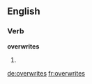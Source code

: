 ==English==

===Verb===
'''overwrites'''

# {{third-person singular of|overwrite}}

[[de:overwrites]]
[[fr:overwrites]]